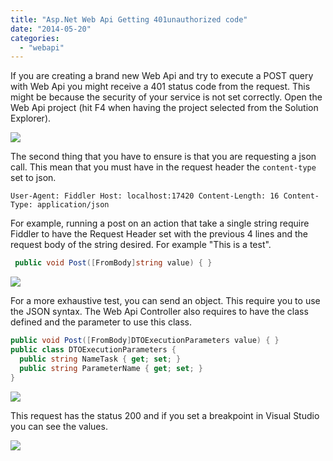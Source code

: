 ```yaml
---
title: "Asp.Net Web Api Getting 401unauthorized code"
date: "2014-05-20"
categories: 
  - "webapi"
---
```


If you are creating a brand new Web Api and try to execute a POST query with Web Api you might receive a 401 status code from the request. This might be because the security of your service is not set correctly. Open the Web Api project (hit F4 when having the project selected from the Solution Explorer).

![](images/PropertyForWebApiProject.png)

The second thing that you have to ensure is that you are requesting a json call. This mean that you must have in the request header the `content-type` set to json.

```
User-Agent: Fiddler Host: localhost:17420 Content-Length: 16 Content-Type: application/json 
``` 

For example, running a post on an action that take a single string require Fiddler to have the Request Header set with the previous 4 lines and the request body of the string desired. For example "This is a test". 

```csharp
 public void Post([FromBody]string value) { } 
``` 

![](images/FiddlerSingleStringPost-400x286.png)

For a more exhaustive test, you can send an object. This require you to use the JSON syntax. The Web Api Controller also requires to have the class defined and the parameter to use this class. 

```csharp
public void Post([FromBody]DTOExecutionParameters value) { } 
public class DTOExecutionParameters { 
  public string NameTask { get; set; } 
  public string ParameterName { get; set; } 
} 
```

![](images/WebApiFiddlerPost-400x302.png)

This request has the status 200 and if you set a breakpoint in Visual Studio you can see the values.

![](images/PostValueInTheControllerWebApi-400x40.png)
